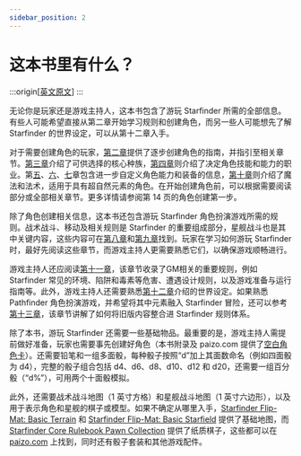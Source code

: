 ```yaml
---
sidebar_position: 2
---
```


# 这本书里有什么？

:::origin[[英文原文](https://www.aonsrd.com/Rules.aspx?ID=7)]
:::

无论你是玩家还是游戏主持人，这本书包含了游玩 Starfinder 所需的全部信息。有些人可能希望直接从第二章开始学习规则和创建角色，而另一些人可能想先了解 Starfinder 的世界设定，可以从第十二章入手。

对于需要创建角色的玩家，[第二章](/core_rulebook/chapter%202)提供了逐步创建角色的指南，并指引至相关章节。[第三章](/core_rulebook/chapter%203)介绍了可供选择的核心种族，[第四章](/core_rulebook/chapter%204)则介绍了决定角色技能和能力的职业。第[五](/core_rulebook/chapter%205)、[六](/core_rulebook/chapter%206)、[七](/core_rulebook/chapter%207)章包含进一步自定义角色能力和装备的信息，[第十章](/core_rulebook/chapter%2010)则介绍了魔法和法术，适用于具有超自然元素的角色。在开始创建角色前，可以根据需要阅读部分或全部相关章节。更多详情请参阅第 14 页的角色创建第一步。

除了角色创建相关信息，这本书还包含游玩 Starfinder 角色扮演游戏所需的规则。战术战斗、移动及相关规则是 Starfinder 的重要组成部分，星舰战斗也是其中关键内容，这些内容可在[第八章](/core_rulebook/chapter%208)和[第九章](/core_rulebook/chapter%209)找到。玩家在学习如何游玩 Starfinder 时，最好先阅读这些章节，而游戏主持人更需要熟悉它们，以确保游戏顺畅进行。

游戏主持人还应阅读[第十一章](/core_rulebook/chapter%2011)，该章节收录了GM相关的重要规则，例如 Starfinder 常见的环境、陷阱和毒素等危害、遭遇设计规则，以及游戏准备与运行指南等。此外，游戏主持人还需要熟悉[第十二章](/core_rulebook/chapter%2012)介绍的世界设定。如果熟悉 Pathfinder 角色扮演游戏，并希望将其中元素融入 Starfinder 冒险，还可以参考[第十三章](/core_rulebook/chapter%2013)，该章节讲解了如何将旧版内容整合进 Starfinder 规则体系。

除了本书，游玩 Starfinder 还需要一些基础物品。最重要的是，游戏主持人需提前做好准备，玩家也需要事先创建好角色（本书附录及 paizo.com 提供了[空白角色卡](https://paizo.com/download/starfinder/PZO7101-CharacterSheet.zip)）。还需要铅笔和一组多面骰，每种骰子按照“d”加上其面数命名（例如四面骰为 d4），完整的骰子组合包括 d4、d6、d8、d10、d12 和 d20，还需要一组百分骰（“d%”），可用两个十面骰模拟。

此外，还需要战术战斗地图（1 英寸方格）和星舰战斗地图（1 英寸六边形），以及用于表示角色和星舰的棋子或模型。如果不确定从哪里入手，[Starfinder Flip-Mat: Basic Terrain](https://paizo.com/products/btpy9tmh) 和 [Starfinder Flip-Mat: Basic Starfield](https://paizo.com/products/btpy9tmj) 提供了基础地图，而 [Starfinder Core Rulebook Pawn Collection](https://paizo.com/products/btpy9tml?Starfinder-Core-Rulebook-Pawn-Collection) 提供了纸质棋子，这些都可以在 [paizo.com](https://paizo.com/) 上找到，同时还有骰子套装和其他游戏配件。